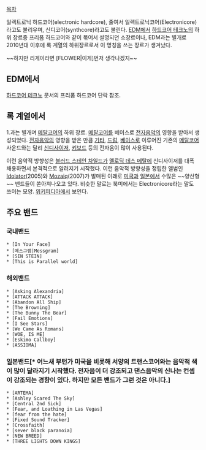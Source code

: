 [[목차]]

일렉트로닉 하드코어(electronic hardcore), 줄여서 일렉트로닉코어(Electronicore)라고도 불리우며, 신디코어(synthcore)라고도 불린다.  [[EDM]]에서 [[하드코어 테크노]]의 하위 장르중 프리폼 하드코어와 같이 묶어서 설명되던 소장르이나, EDM과는 별개로 2010년대 이후에 록 계열의 하위장르로서 이 명칭을 쓰는 장르가 생겨났다.

~~하지만 리게이라면 [FLOWER|이게]먼저 생각나겠지~~

== EDM에서 ==

[[하드코어 테크노]] 문서의 프리폼 하드코어 단락 참조.

== 록 계열에서 ==

1.과는 별개며 [[메탈코어]]의 하위 장르. [[메탈코어]]를 베이스로 [[전자음악]]의 영향을 받아서 생성되었다. [[전자음악]]의 영향을 받은 만큼 [[일렉트릭 기타|기타]], [[드럼]], [[베이스 기타|베이스]]로 이루어진 기존의 [[메탈코어]] 사운드와는 달리 [[신디사이저]], [[키보드]] 등의 전자음이 많이 사용된다. 

이런 음악적 방향성은 [[블러드 스테인 차일드]]가 [[멜로딕 데스 메탈]]에 신디사이저를 대폭 채용하면서 본격적으로 알려지기 시작했다. 이런 음악적 방향성을 정립한 앨범인 [https://www.youtube.com/watch?v=IYJIsZfR9uY Idolator](2005)와 [https://www.youtube.com/watch?v=JAAHjJSul9s Mozaiq](2007)가 발매된 이래로 [[미국]]과 [[일본]]에서 수많은 ~~양산형~~ 밴드들이 쏟아져나오고 있다. 비슷한 말로는 북미에서는 Electronicore라는 말도 쓰이는 모양. [[위키피디아]]에서 보인다.

== 주요 밴드 ==
=== 국내밴드 ===
 * [In Your Face]
 * [메스그램|Messgram]
 * [SIN STEIN]
 * [This is Parallel world]
=== 해외밴드 ===
 * [Asking Alexandria]
 * [ATTACK ATTACK]
 * [Abandon All Ship]
 * [The Browning]
 * [The Bunny The Bear]
 * [Fail Emotions]
 * [I See Stars]
 * [We Came As Romans]
 * [WOE, IS ME]
 * [Eskimo Callboy]
 * [ASSIOMA]
=== 일본밴드[* 어느새 부턴가 미국을 비롯해 서양의 트랜스코어와는 음악적 색이 많이 달라지기 시작했다. 전자음이 더 강조되고 댄스음악의 신나는 컨셉이 강조되는 경향이 있다. 하지만 모든 밴드가 그런 것은 아니다.] ===
 * [ARTEMA]
 * [Ashley Scared The Sky]
 * [Central 2nd Sick]
 * [Fear, and Loathing in Las Vegas]
 * [fear from the hate]
 * [Fixed Sound Tracker]
 * [Crossfaith]
 * [sever black paranoia]
 * [NEW BREED]
 * [THREE LIGHTS DOWN KINGS]
